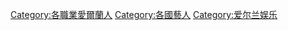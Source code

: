[[Category:各職業愛爾蘭人|Category:各職業愛爾蘭人]]
[[Category:各國藝人|Category:各國藝人]]
[[Category:爱尔兰娱乐|Category:爱尔兰娱乐]]